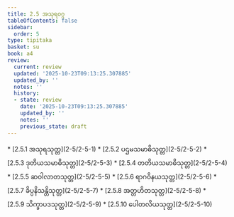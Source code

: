 ```yaml
---
title: 2.5 အသုရဝဂ္ဂ
tableOfContents: false
sidebar:
  order: 5
type: tipitaka
basket: su
book: a4
review:
  current: review
  updated: '2025-10-23T09:13:25.307885'
  updated_by: ''
  notes: ''
  history:
  - state: review
    date: '2025-10-23T09:13:25.307885'
    updated_by: ''
    notes: ''
    previous_state: draft
---
```



<ReviewStatus review={frontmatter.review} showDetails={true} />

<HypothesisAnnotation frontmatter={frontmatter} />

<DynamicBreadcrumb />



<TableOfContents book="a4" section="2.5">
* [2.5.1 အသုရသုတ္တ](2-5/2-5-1)
* [2.5.2 ပဌမသမာဓိသုတ္တ](2-5/2-5-2)
* [2.5.3 ဒုတိယသမာဓိသုတ္တ](2-5/2-5-3)
* [2.5.4 တတိယသမာဓိသုတ္တ](2-5/2-5-4)
* [2.5.5 ဆဝါလာတသုတ္တ](2-5/2-5-5)
* [2.5.6 ရာဂဝိနယသုတ္တ](2-5/2-5-6)
* [2.5.7 ခိပ္ပနိသန္တိသုတ္တ](2-5/2-5-7)
* [2.5.8 အတ္တဟိတသုတ္တ](2-5/2-5-8)
* [2.5.9 သိက္ခာပဒသုတ္တ](2-5/2-5-9)
* [2.5.10 ပေါတလိယသုတ္တ](2-5/2-5-10)
</TableOfContents>